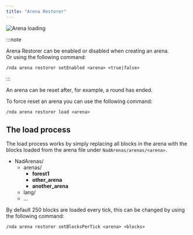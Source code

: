 ```yaml
---
title: "Arena Restorer"
---
```



![Arena loading](../../../assets/docs/reference/arena-restorer/arena-loading.gif)

:::note

Arena Restorer can be enabled or disabled when creating an arena.  
Or using the following command:

```mcfunction
/nda arena restorer setEnabled <arena> <true|false>
```

:::

An arena can be reset after, for example, a round has ended.

To force reset an arena you can use the following command:

```text
/nda arena restorer load <arena>
```

## The load process

The load process works by simply replacing all blocks in the arena with the blocks loaded from the arena file under `NadArenas/arenas/<arena>`.

<FileTree>

-   NadArenas/
    -   arenas/
        -   **forest1**
        -   **other_arena**
        -   **another_arena**
    -   lang/
    -   ...

</FileTree>

By default 250 blocks are loaded every tick, this can be changed by using the following command:

```mcfunction
/nda arena restorer setBlocksPerTick <arena> <blocks>
```
